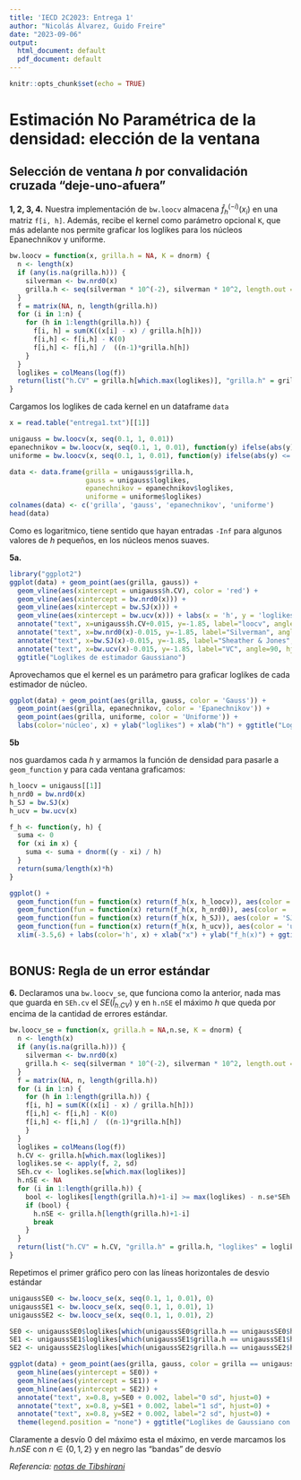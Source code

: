 ```yaml
---
title: 'IECD 2C2023: Entrega 1'
author: "Nicolás Álvarez, Guido Freire"
date: "2023-09-06"
output:
  html_document: default
  pdf_document: default
---
```


```r
knitr::opts_chunk$set(echo = TRUE)
```

# Estimación No Paramétrica de la densidad: elección de la ventana

## Selección de ventana $h$ por convalidación cruzada "deje-uno-afuera"

**1, 2, 3, 4.** Nuestra implementación de `bw.loocv` almacena $\hat f_h^{(-i)}(x_i)$ en una matriz `f[i, h]`. Además, recibe el kernel como parámetro opcional `K`, que más adelante nos permite graficar los loglikes para los núcleos Epanechnikov y uniforme.

```r
bw.loocv = function(x, grilla.h = NA, K = dnorm) {
  n <- length(x)
  if (any(is.na(grilla.h))) {
    silverman <- bw.nrd0(x)
    grilla.h <- seq(silverman * 10^(-2), silverman * 10^2, length.out = 100)
  }
  f = matrix(NA, n, length(grilla.h))
  for (i in 1:n) {
    for (h in 1:length(grilla.h)) {
      f[i, h] = sum(K((x[i] - x) / grilla.h[h]))
      f[i,h] <- f[i,h] - K(0)
      f[i,h] <- f[i,h] /  ((n-1)*grilla.h[h])
    }
  }
  loglikes = colMeans(log(f))
  return(list("h.CV" = grilla.h[which.max(loglikes)], "grilla.h" = grilla.h, "loglikes" = loglikes))
}
```

Cargamos los loglikes de cada kernel en un dataframe `data`

```r
x = read.table("entrega1.txt")[[1]]

unigauss = bw.loocv(x, seq(0.1, 1, 0.01))
epanechnikov = bw.loocv(x, seq(0.1, 1, 0.01), function(y) ifelse(abs(y) <= 1, 3/4*(1-y^2), 0))
uniforme = bw.loocv(x, seq(0.1, 1, 0.01), function(y) ifelse(abs(y) <= 1, 1/2, 0))

data <- data.frame(grilla = unigauss$grilla.h,
                   gauss = unigauss$loglikes,
                   epanechnikov = epanechnikov$loglikes,
                   uniforme = uniforme$loglikes)
colnames(data) <- c('grilla', 'gauss', 'epanechnikov', 'uniforme')
head(data)
```

Como es logaritmico, tiene sentido que hayan entradas `-Inf` para algunos valores de $h$ pequeños, en los núcleos menos suaves.

**5a.**

```r
library("ggplot2")
ggplot(data) + geom_point(aes(grilla, gauss)) +
  geom_vline(aes(xintercept = unigauss$h.CV), color = 'red') +
  geom_vline(aes(xintercept = bw.nrd0(x))) +
  geom_vline(aes(xintercept = bw.SJ(x))) +
  geom_vline(aes(xintercept = bw.ucv(x))) + labs(x = 'h', y = 'loglikes') +
  annotate("text", x=unigauss$h.CV+0.015, y=-1.85, label="loocv", angle=90, color = 'red', hjust=0) +
  annotate("text", x=bw.nrd0(x)-0.015, y=-1.85, label="Silverman", angle=90, hjust=0) +
  annotate("text", x=bw.SJ(x)-0.015, y=-1.85, label="Sheather & Jones", angle=90, hjust=0) +
  annotate("text", x=bw.ucv(x)-0.015, y=-1.85, label="VC", angle=90, hjust=0) +
  ggtitle("Loglikes de estimador Gaussiano")
```


Aprovechamos que el kernel es un parámetro para graficar loglikes de cada estimador de núcleo.

```r
ggplot(data) + geom_point(aes(grilla, gauss, color = 'Gauss')) +
  geom_point(aes(grilla, epanechnikov, color = 'Epanechnikov')) +
  geom_point(aes(grilla, uniforme, color = 'Uniforme')) +
  labs(color='núcleo', x) + ylab("loglikes") + xlab("h") + ggtitle("Loglikes por núcleo")
```

**5b**

nos guardamos cada $h$ y armamos la función de densidad para pasarle a `geom_function` y para cada ventana graficamos:

```r
h_loocv = unigauss[[1]]
h_nrd0 = bw.nrd0(x)
h_SJ = bw.SJ(x)
h_ucv = bw.ucv(x)

f_h <- function(y, h) {
  suma <- 0
  for (xi in x) {
    suma <- suma + dnorm((y - xi) / h)
  }
  return(suma/length(x)*h)
}

ggplot() +
  geom_function(fun = function(x) return(f_h(x, h_loocv)), aes(color = 'loocv')) +
  geom_function(fun = function(x) return(f_h(x, h_nrd0)), aes(color = 'nrd0')) +
  geom_function(fun = function(x) return(f_h(x, h_SJ)), aes(color = 'SJ')) +
  geom_function(fun = function(x) return(f_h(x, h_ucv)), aes(color = 'ucv')) +
  xlim(-3.5,6) + labs(color='h', x) + xlab("x") + ylab("f_h(x)") + ggtitle("Densidades por ventana")
  
```


## BONUS: Regla de un error estándar

**6.** Declaramos una `bw.loocv_se`, que funciona como la anterior, nada mas que guarda en `SEh.cv` el $SE(\hat l_{h.CV})$ y en `h.nSE` el máximo $h$ que queda por encima de la cantidad de errores estándar.

```r
bw.loocv_se = function(x, grilla.h = NA,n.se, K = dnorm) {
  n <- length(x)
  if (any(is.na(grilla.h))) {
    silverman <- bw.nrd0(x)
    grilla.h <- seq(silverman * 10^(-2), silverman * 10^2, length.out = 100)
  }
  f = matrix(NA, n, length(grilla.h))
  for (i in 1:n) {
    for (h in 1:length(grilla.h)) {
    f[i, h] = sum(K((x[i] - x) / grilla.h[h]))
    f[i,h] <- f[i,h] - K(0)
    f[i,h] <- f[i,h] /  ((n-1)*grilla.h[h])
    }
  }
  loglikes = colMeans(log(f))
  h.CV <- grilla.h[which.max(loglikes)]
  loglikes.se <- apply(f, 2, sd)
  SEh.cv <- loglikes.se[which.max(loglikes)]
  h.nSE <- NA
  for (i in 1:length(grilla.h)) {
    bool <- loglikes[length(grilla.h)+1-i] >= max(loglikes) - n.se*SEh.cv/sqrt(n)
    if (bool) {
      h.nSE <- grilla.h[length(grilla.h)+1-i]
      break
    } 
  }
  return(list("h.CV" = h.CV, "grilla.h" = grilla.h, "loglikes" = loglikes, "loglikes.se" = loglikes.se, "h.nSE" = h.nSE, "SEh.cv" = SEh.cv))
}
```

Repetimos el primer gráfico pero con las líneas horizontales de desvio estándar

```r
unigaussSE0 <- bw.loocv_se(x, seq(0.1, 1, 0.01), 0)
unigaussSE1 <- bw.loocv_se(x, seq(0.1, 1, 0.01), 1)
unigaussSE2 <- bw.loocv_se(x, seq(0.1, 1, 0.01), 2)

SE0 <- unigaussSE0$loglikes[which(unigaussSE0$grilla.h == unigaussSE0$h.CV)]
SE1 <- unigaussSE1$loglikes[which(unigaussSE1$grilla.h == unigaussSE1$h.CV)]  - unigaussSE1$SEh.cv/sqrt(length(x))
SE2 <- unigaussSE2$loglikes[which(unigaussSE2$grilla.h == unigaussSE2$h.CV)]  - 2*unigaussSE2$SEh.cv/sqrt(length(x))

ggplot(data) + geom_point(aes(grilla, gauss, color = grilla == unigaussSE0$h.nSE | grilla == unigaussSE1$h.nSE | grilla == unigaussSE2$h.nSE)) +
  geom_hline(aes(yintercept = SE0)) +
  geom_hline(aes(yintercept = SE1)) +
  geom_hline(aes(yintercept = SE2)) +
  annotate("text", x=0.8, y=SE0 + 0.002, label="0 sd", hjust=0) +
  annotate("text", x=0.8, y=SE1 + 0.002, label="1 sd", hjust=0) +
  annotate("text", x=0.8, y=SE2 + 0.002, label="2 sd", hjust=0) +
  theme(legend.position = "none") + ggtitle("Loglikes de Gaussiano con desvíos estandar") + ylab("loglikes")
```

Claramente a desvío 0 del máximo esta el máximo, en verde marcamos los $h.nSE$ con $n \in \{0, 1, 2\}$ y en negro las "bandas" de desvío

*Referencia: [notas de Tibshirani](https://www.stat.cmu.edu/~ryantibs/datamining/lectures/19-val2-marked.pdf)*